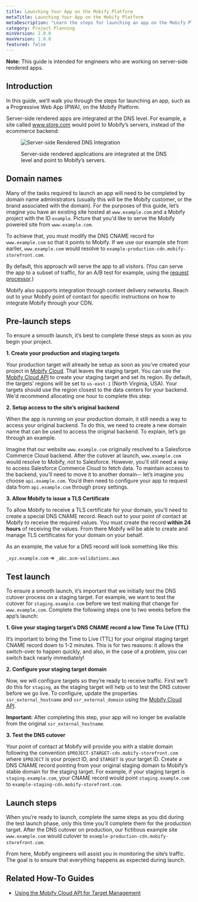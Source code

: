 ```yaml
---
title: Launching Your App on the Mobify Platform
metaTitle: Launching Your App on the Mobify Platform
metaDescription: "Learn the steps for launching an app on the Mobify Platform."
category: Project Planning
minVersion: 2.0.0
maxVersion: 2.0.0
featured: false
---
```


<Callout type="info">

**Note:** This guide is intended for engineers who are working on server-side rendered apps.

</Callout>

## Introduction

In this guide, we’ll walk you through the steps for launching an app, such as a Progressive Web App (PWA), on the Mobify Platform.

Server-side rendered apps are integrated at the DNS level. For example, a site called www.store.com would point to Mobify’s servers, instead of the ecommerce backend:

<figure class="u-text-align-center" style="background-color: #fafafa;">

![Server-side Rendered DNS Integration](server-side-rendered-dns-integration.png)

<figcaption>
    Server-side rendered applications are integrated at the DNS level and point to Mobify’s servers.
</figcaption>

</figure>

## Domain names

Many of the tasks required to launch an app will need to be completed by domain name administrators (usually this will be the Mobify customer, or the brand associated with the domain). For the purposes of this guide, let’s imagine you have an existing site hosted at `www.example.com` and a Mobify project with the ID `example`. Picture that you'd like to serve the Mobify powered site from `www.example.com`.

To achieve that, you must modify the DNS CNAME record for `www.example.com` so that it points to Mobify. If we use our example site from earlier, `www.example.com` would resolve to `example-production-cdn.mobify-storefront.com`.

By default, this approach will serve the app to all visitors. (You can serve the app to a subset of traffic, for an A/B test for example, using the [request processor](/get-started/architecture/deployment-infrastructure/#request-processor).)

Mobify also supports integration through content delivery networks. Reach out to your Mobify point of contact for specific instructions on how to integrate Mobify through your CDN.

## Pre-launch steps

To ensure a smooth launch, it’s best to complete these steps as soon as you begin your project.

**1. Create your production and staging targets**

Your production target will already be setup as soon as you’ve created your project in [Mobify Cloud](/get-started/architecture/deployment-infrastructure/#mobify-cloud). That leaves the staging target. You can use the [Mobify Cloud API](/apis-and-sdks/mobify-cloud) to create your staging target and set its region. By default, the targets’ regions will be set to `us-east-1` (North Virginia, USA). Your targets should use the region closest to the data centers for your backend. We'd recommend allocating one hour to complete this step.

**2. Setup access to the site’s original backend**

When the app is running on your production domain, it still needs a way to access your original backend. To do this, we need to create a new domain name that can be used to access the original backend. To explain, let’s go through an example.

Imagine that our website `www.example.com` originally resolved to a Salesforce Commerce Cloud backend. After the cutover at launch, `www.example.com` would resolve to Mobify, not to Salesforce. However, you'll still need a way to access Salesforce Commerce Cloud to fetch data. To maintain access to the backend, you’ll need to move it to another domain-- let’s imagine you choose `api.example.com`. You’d then need to configure your app to request data from `api.example.com` through proxy settings.

**3. Allow Mobify to issue a TLS Certificate**

To allow Mobify to receive a TLS certificate for your domain, you'll need to create a special DNS CNAME record. Reach out to your point of contact at Mobify to receive the required values. You must create the record **within 24 hours** of receiving the values. From there Mobify will be able to create and manage TLS certificates for your domain on your behalf.

As an example, the value for a DNS record will look something like this:

`_xyz.example.com` ⇒ `_abc.acm-validations.aws`

## Test launch

To ensure a smooth launch, it’s important that we initially test the DNS cutover process on a staging target. For example, we want to test the cutover for `staging.example.com` before we test making that change for `www.example.com`. Complete the following steps one to two weeks before the app’s launch:

**1. Give your staging target’s DNS CNAME record a low Time To Live (TTL)**

It’s important to bring the Time to Live (TTL) for your original staging target CNAME record down to 1-2 minutes. This is for two reasons: it allows the switch-over to happen quickly, and also, in the case of a problem, you can switch back nearly immediately!

**2. Configure your staging target domain**

Now, we will configure targets so they’re ready to receive traffic. First we’ll do this for `staging`, as the staging target will help us to test the DNS cutover before we go live. To configure, update the properties `ssr_external_hostname` and `ssr_external_domain` using the [Mobify Cloud API](/apis-and-sdks/mobify-cloud-api).

<Callout type="warning">

**Important:** After completing this step, your app will no longer be available from the original `ssr_external_hostname`.

</Callout>

**3. Test the DNS cutover**

Your point of contact at Mobify will provide you with a stable domain following the convention `$PROJECT-$TARGET-cdn.mobify-storefront.com` where `$PROJECT` is your project ID, and `$TARGET` is your target ID. Create a DNS CNAME record pointing from your original staging domain to Mobify’s stable domain for the staging target. For example, if your staging target is `staging.example.com`, your CNAME record would point `staging.example.com` to `example-staging-cdn.mobify-storefront.com`.

## Launch steps

When you’re ready to launch, complete the same steps as you did during the test launch phase, only this time you’ll complete them for the production target. After the DNS cutover on production, our fictitious example site `www.example.com` would cutover to `example-production-cdn.mobify-storefront.com`.

From here, Mobify engineers will assist you in monitoring the site’s traffic. The goal is to ensure that everything happens as expected during launch.

## Related How-To Guides

- [Using the Mobify Cloud API for Target Management](/how-to-guides/categories/deployment/using-the-mobify-api-for-target-management)
